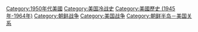[[Category:1950年代美國|Category:1950年代美國]]
[[Category:美国冷战史|Category:美国冷战史]]
[[Category:美國歷史_(1945年-1964年)|Category:美國歷史 (1945年-1964年)]]
[[Category:朝鲜战争|Category:朝鲜战争]]
[[Category:美国战争|Category:美国战争]]
[[Category:朝鲜半岛－美国关系|Category:朝鲜半岛－美国关系]]